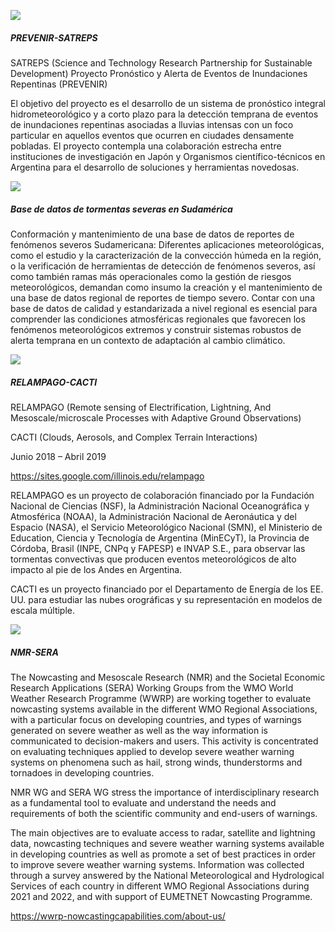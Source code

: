 ::: {.grid}

::: {.g-col-4}
![](images/prevenir.png)
:::

::: {.g-col-8}
<h5>PREVENIR-SATREPS</h5>

SATREPS (Science and Technology Research Partnership for Sustainable Development) Proyecto Pronóstico y Alerta de Eventos de Inundaciones Repentinas (PREVENIR)

:::

:::

El objetivo del proyecto es el desarrollo de un sistema de pronóstico integral hidrometeorológico y a corto plazo para la detección temprana de eventos de inundaciones repentinas asociadas a lluvias intensas con un foco particular en aquellos eventos que ocurren en ciudades densamente pobladas. El proyecto contempla una colaboración estrecha entre instituciones de investigación en Japón y Organismos científico-técnicos en Argentina para el desarrollo de soluciones y herramientas novedosas.




::: {.grid}

::: {.g-col-4}
![](images/basededatos.png)
:::

::: {.g-col-8}
<h5>Base de datos de tormentas severas en Sudamérica</h5>
Conformación y mantenimiento de una base de datos de reportes de fenómenos severos Sudamericana: Diferentes aplicaciones meteorológicas, como el estudio y la caracterización de la  convección húmeda en la región, o la verificación de herramientas de detección de fenómenos severos, así como también ramas más operacionales como la gestión de riesgos meteorológicos, demandan como insumo la creación y el mantenimiento de una base de datos regional de reportes de tiempo severo. Contar con una base de datos de calidad y estandarizada a nivel regional es esencial para comprender las condiciones atmosféricas regionales que favorecen los fenómenos meteorológicos extremos y construir sistemas robustos de alerta temprana en un contexto de adaptación al cambio climático.


:::

:::




::: {.grid}

::: {.g-col-4}
![](images/relampago_logo.png)
:::

::: {.g-col-8}
<h5>RELAMPAGO-CACTI</h5>

RELAMPAGO (Remote sensing of Electrification, Lightning, And Mesoscale/microscale Processes with Adaptive Ground Observations) 

CACTI (Clouds, Aerosols, and Complex Terrain Interactions)

Junio 2018 – Abril 2019

[https://sites.google.com/illinois.edu/relampago](https://sites.google.com/illinois.edu/relampago/home)
:::

:::

RELAMPAGO es un proyecto de colaboración financiado por la Fundación Nacional de Ciencias (NSF), la Administración Nacional Oceanográfica y Atmosférica (NOAA), la Administración Nacional de Aeronáutica y del Espacio (NASA), el Servicio Meteorológico Nacional (SMN), el Ministerio de Education, Ciencia y Tecnología de Argentina (MinECyT), la Provincia de Córdoba, Brasil (INPE, CNPq y FAPESP) e INVAP S.E., para observar las tormentas convectivas que producen eventos meteorológicos de alto impacto al pie de los Andes en Argentina.

CACTI es un proyecto financiado por el Departamento de Energía de los EE. UU. para estudiar las nubes orográficas y su representación en modelos de escala múltiple.  





::: {.grid}
::: {.g-col-4}
![](images/wwrp.png)
:::

::: {.g-col-8}

\n
\n

<h5>NMR-SERA</h5>

The Nowcasting and Mesoscale Research (NMR) and the Societal Economic Research Applications (SERA) Working Groups from the WMO World Weather Research Programme (WWRP) are working together to evaluate nowcasting systems available in the different WMO Regional Associations, with a particular focus on developing countries, and types of warnings generated on severe weather as well as the way information is communicated to decision-makers and users. This activity is concentrated on evaluating techniques applied to develop severe weather warning systems on phenomena such as hail, strong winds, thunderstorms and tornadoes in developing countries.

:::

:::

NMR WG and SERA WG stress the importance of interdisciplinary research as a fundamental tool to evaluate and understand the needs and requirements of both the scientific community and end-users of warnings.

The main objectives are to evaluate access to radar, satellite and lightning data, nowcasting techniques and severe weather warning systems available in developing countries as well as promote a set of best practices in order to improve severe weather warning systems.
Information was collected through a survey answered by the National Meteorological and Hydrological Services of each country in different WMO Regional Associations during 2021 and 2022, and with support of EUMETNET Nowcasting Programme.

[https://wwrp-nowcastingcapabilities.com/about-us/](https://wwrp-nowcastingcapabilities.com/about-us/)






